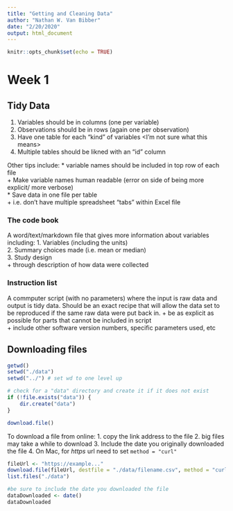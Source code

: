 ```yaml
---
title: "Getting and Cleaning Data"
author: "Nathan W. Van Bibber"
date: "2/20/2020"
output: html_document
---
```


```r
knitr::opts_chunk$set(echo = TRUE)
```

# Week 1

## Tidy Data
1. Variables should be in columns (one per variable)  
2. Observations should be in rows (again one per observation)  
3. Have one table for each "kind" of variables <I'm not sure what this means>  
4. Multiple tables should be likned with an "id" column  

Other tips include:
* variable names should be included in top row of each file  
    + Make variable names human readable (error on side of being more explicit/ more verbose)  
* Save data in one file per table  
    + i.e. don't have multiple spreadsheet "tabs" within Excel file  
    
### The code book
A word/text/markdown file that gives more information about variables including:
1. Variables (including the units)  
2. Summary choices made (i.e. mean or median)  
3. Study design  
    + through description of how data were collected  
    
### Instruction list
A commputer script (with no parameters) where the input is raw data and output is tidy data.  Should be an exact recipe that will allow the data set to be reproduced if the same raw data were put back in. 
    + be as explicit as possible for parts that cannot be included in script  
    + include other software version numbers, specific parameters used, etc  
    

## Downloading files

```r
getwd()
setwd("./data")
setwd("../") # set wd to one level up

# check for a "data" directory and create it if it does not exist
if (!file.exists("data")) {
    dir.create("data")
}

download.file()
```

To download a file from online:
1. copy the link address to the file
2. big files may take a while to download
3. Include the date you originally downloaded the file
4. On Mac, for *https* url need to set `method = "curl"`

```r
fileUrl <- "https://example..."
download.file(fileUrl, destfile = "./data/filename.csv", method = "curl")
list.files("./data")

#be sure to include the date you downloaded the file
dataDownloaded <- date()
dataDownloaded
```

